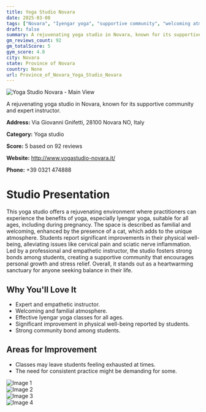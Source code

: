 ```yaml
---
title: Yoga Studio Novara
date: 2025-03-08
tags: ["Novara", "Iyengar yoga", "supportive community", "welcoming atmosphere", "Novara"]  
draft: false
summary: A rejuvenating yoga studio in Novara, known for its supportive community and expert instructor.
gm_reviews_count: 92
gm_totalScore: 5
gym_score: 4.8
city: Novara
state: Province of Novara
country: None
url: Province_of_Novara_Yoga_Studio_Novara
---
```


<div className="aspect-[16/9] relative my-8">
  <img 
    src="https://lh5.googleusercontent.com/p/AF1QipNVgy-lYVI4dB9SYXYOChv6VT_UpxBXOr-Bbw1E=w1920-h1080-k-no"
    alt="Yoga Studio Novara - Main View"
    className="object-cover absolute inset-0 w-full h-full rounded-lg"
  />
</div>

A rejuvenating yoga studio in Novara, known for its supportive community and expert instructor.

**Address:** Via Giovanni Gnifetti, 28100 Novara NO, Italy

**Category:** Yoga studio

**Score:** 5 based on 92 reviews

**Website:** http://www.yogastudio-novara.it/

**Phone:** +39 0321 474888

# Studio Presentation

This yoga studio offers a rejuvenating environment where practitioners can experience the benefits of yoga, especially Iyengar yoga, suitable for all ages, including during pregnancy.
The space is described as familial and welcoming, enhanced by the presence of a cat, which adds to the unique atmosphere.
Students report significant improvements in their physical well-being, alleviating issues like cervical pain and sciatic nerve inflammation.
Led by a professional and empathetic instructor, the studio fosters strong bonds among students, creating a supportive community that encourages personal growth and stress relief.
Overall, it stands out as a heartwarming sanctuary for anyone seeking balance in their life.

## Why You'll Love It

- Expert and empathetic instructor.
- Welcoming and familial atmosphere.
- Effective Iyengar yoga classes for all ages.
- Significant improvement in physical well-being reported by students.
- Strong community bond among students.

## Areas for Improvement

- Classes may leave students feeling exhausted at times.
- The need for consistent practice might be demanding for some.

<div className="grid grid-cols-1 xl:grid-cols-2 gap-4 my-8">
<div className="aspect-[4/3] relative"><img src="https://lh5.googleusercontent.com/p/AF1QipM7kOTu6qzFKbI1OB91cb1d1-5VQi4R8HkvpQJu=w1920-h1080-k-no" alt="Image 1" className="object-cover absolute inset-0 w-full h-full rounded-lg" /></div>
<div className="aspect-[4/3] relative"><img src="https://lh3.googleusercontent.com/gps-cs-s/AB5caB_Mon-qmaDSQ3qg-WAt69oQqzIHxVxzHguVbliMxncR40V2keTI6t_VAEnRoFqsb1BVhtt1pzQQAkiskycZkw-glBiwd-5qK8MIZPNp6Hx2ZosqS9py1-Lt4Mue6ly3hKF72YP8=w1920-h1080-k-no" alt="Image 2" className="object-cover absolute inset-0 w-full h-full rounded-lg" /></div>
<div className="aspect-[4/3] relative"><img src="https://lh3.googleusercontent.com/gps-cs-s/AB5caB924LvFpFFkZKPv6oHWfPfZxi2vI17FrNs4v4V9N1wkC-vwnIp9nXC1UWw82WZeiunligVX_ycFEZQ02MPNRFgXlh0itCL2t1YhCtUhmN53bZiQky_6wZ2nFb66dxd37UAPc_25=w1920-h1080-k-no" alt="Image 3" className="object-cover absolute inset-0 w-full h-full rounded-lg" /></div>
<div className="aspect-[4/3] relative"><img src="https://lh3.googleusercontent.com/gps-cs-s/AB5caB9rujGzgXR-IaGTIpyn0QciJSijox2HfF2MGVAZbmWOCnvB1VS6C5o-ILPaR15zJbIdkJGAGlHxVmJQpbfOHZ6FVNBZAbGZaQ4MHm2cuvnIF8IM9787mii3AadT4dfSv-xmqBJB=w1920-h1080-k-no" alt="Image 4" className="object-cover absolute inset-0 w-full h-full rounded-lg" /></div>
</div>